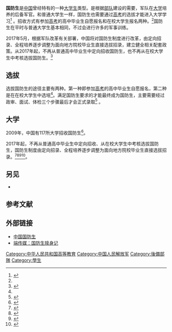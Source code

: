 {{Otheruses|subject=作为后备军官的国防生|other=同名电视剧|国防生 (电视剧)}}
'''国防生'''是[[中华人民共和国|中国]]曾经特有的一种[[大学生|大学生]]类型。是根据[[部队|部队]]建设的需要，军队在[[大学|大学]]培养的后备军官。和普通大学生一样，国防生也需要通过[[普通高等学校招生全国统一考试|高考]]的选拔才能进入大学学习<ref name=is>{{cite web|author=解放军报|title=国防生的定义及基本条件|url=http://www.guofangsheng.com/show.aspx?id=5&cid=5|publisher=中国国防生网|accessdate=2013-09-06|authorlink=解放军报|language=zh-hans|date=2012-05-14|archive-date=2013-06-05|archive-url=https://web.archive.org/web/20130605110748/http://www.guofangsheng.com/show.aspx?id=5&cid=5|dead-url=yes}}</ref> 。招收方式有参加[[普通高等学校招生全国统一考试|高考]]的高中毕业生自愿报名和在校大学生报名两种。<ref name="is" />国防生在平时与普通大学生基本相同，不过会进行许多的军事训练。

2017年5月，根据军队改革有关部署，中国将对国防生制度进行改革，由定向招录、全程培养逐步调整为面向地方院校毕业生直接选拔招录，建立健全相关配套政策。从2017年起，不再从普通高中毕业生中定向招收国防生，也不再从在校大学生中考核选拔国防生。<ref>{{Cite web|url=http://www.mod.gov.cn/info/2017-05/26/content_4781606.htm|title=国防部新闻局就国防生招生政策答记者问 - 中华人民共和国国防部|accessdate=2017-08-31|author=|date=2017-05-26|last=刘上靖|work=www.mod.gov.cn|publisher=|archive-date=2017-07-02|archive-url=https://web.archive.org/web/20170702130925/http://www.mod.gov.cn/info/2017-05/26/content_4781606.htm|dead-url=no}}</ref>

==选拔==
选拔国防生的途径主要有两种。第一种即参加[[普通高等学校招生全国统一考试|高考]]的高中毕业生自愿报名，第二种是在在校大学生中选培<ref name=is />。满足国防生要求的才能最终成为国防生，主要需要经过政审、面试、体检三个步骤最后才会正式录取<ref>{{cite web|author=新华网|title=国防生的招收程序|url=http://www.guofangsheng.com/show.aspx?id=2297&cid=5|publisher=中国国防生网|accessdate=2013-09-06|date=2012-05-14|authorlink=新华网|deadurl=yes|archiveurl=https://web.archive.org/web/20130605140353/http://www.guofangsheng.com/show.aspx?id=2297&cid=5|archivedate=2013-06-05}}</ref> 。

==大学==
2009年，中国有117所大学招收国防生<ref>{{cite web|author=新华社|title=２００９年招收国防生普通高等学校名单|url=http://www.chinamil.com.cn/site1/2008a/2009-05/14/content_1775957.htm|publisher=中国军网|accessdate=2013-09-06|authorlink=新华社|date=2009-05-14|deadurl=yes|archiveurl=https://web.archive.org/web/20130606092912/http://www.chinamil.com.cn/site1/2008a/2009-05/14/content_1775957.htm|archivedate=2013-06-06}}</ref>。

2017年起，不再从普通高中毕业生中定向招收、从在校大学生中考核选拔国防生，国防生制度由定向招录、全程培养逐步调整为面向地方院校毕业生直接选拔招录。<ref>{{cite web|author1=中国青年报|title=再见了，国防生！国防生正式退出历史舞台！|url=http://kaoyan.eol.cn/yuan_xiao_xin_xi/201705/t20170531_1520286.shtml|website=中国教育在线|accessdate=2017-06-05|archive-date=2017-06-04|archive-url=https://web.archive.org/web/20170604174551/http://kaoyan.eol.cn/yuan_xiao_xin_xi/201705/t20170531_1520286.shtml|dead-url=no}}</ref><ref>{{cite news|title=中央军委:不再从普通高中毕业生中定向招收国防生|url=http://military.cctv.com/2017/05/30/ARTIKNBU0F9E6g3bsop6xA0M170530.shtml|accessdate=2017-06-05|agency=人民日报|publisher=央视网|date=2017-05-30|archive-date=2017-06-12|archive-url=https://web.archive.org/web/20170612041114/http://military.cctv.com/2017/05/30/ARTIKNBU0F9E6g3bsop6xA0M170530.shtml|dead-url=no}}</ref><ref>{{cite web|title=回望国防生制度：早在2015年制度就开始改革|url=http://www.guancha.cn/military-affairs/2017_06_01_411043.shtml|website=观察者网|accessdate=2017-06-05|date=2017-06-01|archive-date=2017-06-22|archive-url=https://web.archive.org/web/20170622044142/http://www.guancha.cn/military-affairs/2017_06_01_411043.shtml|dead-url=no}}</ref><ref>{{cite web|title=国防部：不再从普通高中毕业生中定向招收国防生|url=http://news.xinhuanet.com/politics/2017-05/26/c_1121040642.htm|website=新华网|accessdate=2017-06-05|date=2017-05-26|archive-date=2017-06-02|archive-url=https://web.archive.org/web/20170602232623/http://news.xinhuanet.com/politics/2017-05/26/c_1121040642.htm|dead-url=no}}</ref>。<!-- 矛盾【已由其他编者排除】：据国防部网站消息，国防部新闻局今日表示，从2017年起，不再从普通高中毕业生中定向招收国防生，也不再从在校大学生中考核选拔国防生。
【其他编者补充】原有歧义内容已排除。我检查了该歧义内容的几个引证出处中尚可用的，发现原来的编者对原文有误解。我已经改成了原文的表述。几个出处中无任何一个有该歧义表述中所表达的意思。前后两个版本的区别可在历史记录中找到。 -->

==另见==
*{{link-en|美国预备军官训练团|Reserve Officer Training Corps}}

==参考文献==
{{reflist}}

==外部链接==
* [http://www.guofangsheng.com/ 中国国防生]{{Wayback|url=http://www.guofangsheng.com/ |date=20130904212420 }}
* [https://theinitium.com/article/20160923-mainland-paramilistudent/ 端传媒：国防生赎身记]{{Wayback|url=https://theinitium.com/article/20160923-mainland-paramilistudent/ |date=20180904052749 }}
[[Category:中华人民共和国高等教育|Category:中华人民共和国高等教育]]
[[Category:中国人民解放军|Category:中国人民解放军]]
[[Category:後備部隊|Category:後備部隊]]
[[Category:學生|Category:學生]]